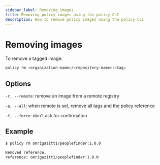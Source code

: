 ```yaml
---
sidebar_label: Removing images
title: Removing policy images using the policy CLI
description: How to remove policy images using the policy CLI
---
```


# Removing images

To remove a tagged image:

```bash
policy rm <organization-name>/<repository-name>:<tag>
```

## Options

`-r, --remote`: remove an image from a remote registry

`-a, --all`: when remote is set, remove all tags and the policy reference

`-f, --force`: don't ask for confirmation

## Example

```bash
$ policy rm omrigazitt1/peoplefinder:1.0.0

Removed reference.
reference: omrigazitt1/peoplefinder:1.0.0
```
